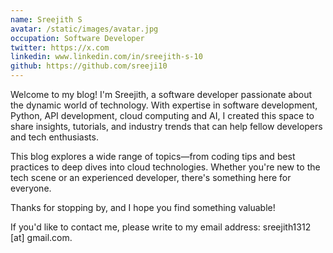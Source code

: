 ```yaml
---
name: Sreejith S
avatar: /static/images/avatar.jpg
occupation: Software Developer
twitter: https://x.com
linkedin: www.linkedin.com/in/sreejith-s-10
github: https://github.com/sreeji10
---
```


Welcome to my blog! I'm Sreejith, a software developer passionate about the dynamic world of technology. With expertise in software development, Python, API development, cloud computing and AI, I created this space to share insights, tutorials, and industry trends that can help fellow developers and tech enthusiasts.

This blog explores a wide range of topics—from coding tips and best practices to deep dives into cloud technologies. Whether you're new to the tech scene or an experienced developer, there's something here for everyone.

Thanks for stopping by, and I hope you find something valuable!

If you'd like to contact me, please write to my email address: sreejith1312 [at] gmail.com.

